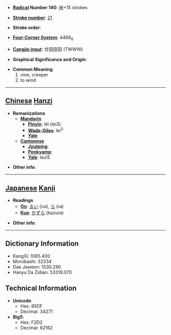 * '''[[Wiktionary:Chinese radical index| Radical]] Number 140''': [[Wiktionary:Chinese radical index 艸|艸]]+15 strokes

* '''[[Wiktionary:Chinese total strokes index|Stroke number]]''': [[Wiktionary:Chinese total strokes index 21|21]]

* '''Stroke order''': 

* '''[[Wiktionary:Chinese four corner index|Four-Corner System]]''': 4466<sub>6</sub>

* '''[[Wiktionary:Chinese Cangjie index|Cangjie input]]''': 廿田田田 (TWWW)

* '''Graphical Significance and Origin''': 

* '''Common Meaning'''
*#vine, creeper
*# to wind


----

== [[Chinese]] [[Hanzi]] ==

* '''Romanizations'''
** '''[[Mandarin]]'''
*** '''[[Pinyin]]''': lěi (lei3)
*** '''[[Wade-Giles]]''': lei<sup>3</sup>
*** '''[[Yale]]''': 
** '''[[Cantonese]]'''
*** '''[[Jyutping]]''':
*** '''[[Penkyamp]]''': 
*** '''[[Yale]]''': leui5

* '''Other info''': 

----

== [[Japanese]] [[Kanji]] ==

* '''Readings'''
** '''[[On]]''': [[るい]] (rui), [[ら]] (ra)
** '''[[Kun]]''': [[かずら]] (kazura)

* '''Other info''':  

----

== Dictionary Information ==

* KangXi: 1065.400
* Morobashi: 32334
* Dae Jaweon: 1530.290
* Hanyu Da Zidian: 53319.070

== Technical Information ==

* '''Unicode''':
** Hex: 85DF
** Decimal: 34271
* '''Big5''':
** Hex: F2D2
** Decimal: 62162